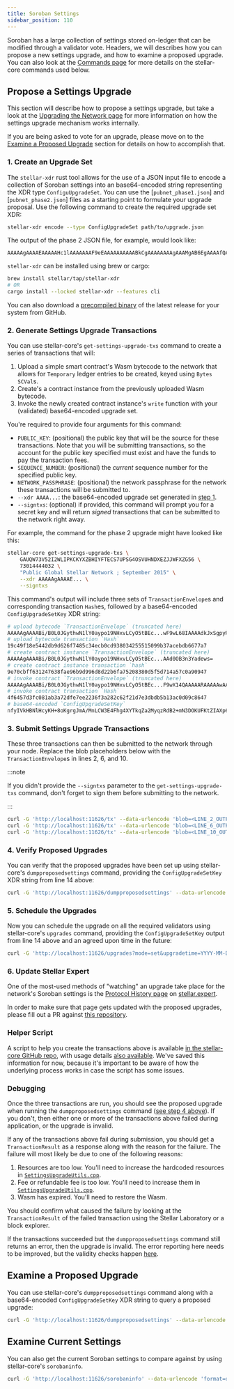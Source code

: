 ```yaml
---
title: Soroban Settings
sidebar_position: 110
---
```



Soroban has a large collection of settings stored on-ledger that can be modified through a validator vote. Headers, we will describes how you can propose a new settings upgrade, and how to examine a proposed upgrade. You can also look at the [Commands page](./commands.mdx) for more details on the stellar-core commands used below.

## Propose a Settings Upgrade

This section will describe how to propose a settings upgrade, but take a look at the [Upgrading the Network page](./network-upgrades.mdx#upgrading-soroban-settings) for more information on how the settings upgrade mechanism works internally.

<Alert>

If you are being asked to vote for an upgrade, please move on to the [Examine a Proposed Upgrade](#examine-a-proposed-upgrade) section for details on how to accomplish that.

</Alert>

### 1. Create an Upgrade Set

The `stellar-xdr` rust tool allows for the use of a JSON input file to encode a collection of Soroban settings into an base64-encoded string representing the XDR type `ConfiguUpgradeSet`. You can use the [`pubnet_phase1.json`] and [`pubnet_phase2.json`] files as a starting point to formulate your upgrade proposal. Use the following command to create the required upgrade set XDR:

```bash
stellar-xdr encode --type ConfigUpgradeSet path/to/upgrade.json
```

The output of the phase 2 JSON file, for example, would look like:

```text
AAAAAgAAAAEAAAAAHc1lAAAAAAAF9eEAAAAAAAAAABkCgAAAAAAAAgAAAMgAB6EgAAAAfQABEXAAAAAoAAIIAAAAABkAAQQAAAAAAAAAGGoAAAAAAAAnEAAAAAAAAAb6AAAAAukO3QD///////0NfwAAAAAAAOFfAAAD6A==
```

<Alert>

`stellar-xdr` can be installed using brew or cargo:

```bash
brew install stellar/tap/stellar-xdr
# OR
cargo install --locked stellar-xdr --features cli
```

You can also download a [precompiled binary] of the latest release for your system from GitHub.

</Alert>

### 2. Generate Settings Upgrade Transactions

You can use stellar-core's `get-settings-upgrade-txs` command to create a series of transactions that will:

1. Upload a simple smart contract's Wasm bytecode to the network that allows for `Temporary` ledger entries to be created, keyed using `Bytes` `SCVal`s.
2. Create's a contract instance from the previously uploaded Wasm bytecode.
3. Invoke the newly created contract instance's `write` function with your (validated) base64-encoded upgrade set.

You're required to provide four arguments for this command:

- `PUBLIC_KEY`: (positional) the public key that will be the source for these transactions. Note that you will be submitting transactions, so the account for the public key specified must exist and have the funds to pay the transaction fees.
- `SEQUENCE_NUMBER`: (positional) the _current_ sequence number for the specified public key.
- `NETWORK_PASSPHRASE`: (positional) the network passphrase for the network these transactions will be submitted to.
- `--xdr AAAA...`: the base64-encoded upgrade set generated in [step 1](#1-create-an-upgrade-set).
- `--signtxs`: (optional) if provided, this command will prompt you for a secret key and will return _signed_ transactions that can be submitted to the network right away.

For example, the command for the phase 2 upgrade might have looked like this:

```bash
stellar-core get-settings-upgrade-txs \
    GAUQW73V52I2WLIPKCKYXZBHIYFTECS7UPSG4OSVUHNDXEZJJWFXZG56 \
    73014444032 \
    "Public Global Stellar Network ; September 2015" \
    --xdr AAAAAgAAAAE... \
    --signtxs
```

This command's output will include three sets of `TransactionEnvelope`s and corresponding transaction `Hash`es, followed by a base64-encoded `ConfigUpgradeSetKey` XDR string:

```bash showLineNumbers
# upload bytecode `TransactionEnvelope` (truncated here)
AAAAAgAAAABi/B0L0JGythwN1lY0aypo19NHxvLCyO5tBEc...wF9wL68IAAAAdkJxSgpyRStTvbSA9jgs=
# upload bytecode transaction `Hash`
19c49f18e5442db9d626f7485c34ecb0cd938034255515099b37acebdb6677a7
# create contract instance `TransactionEnvelope` (truncated here)
AAAAAgAAAABi/B0L0JGythwN1lY0aypo19NHxvLCyO5tBEc...AAd0OB3n3Yadews=
# create contract instance transaction `hash`
9e70cbff631247638fae96b9d996d8d22b6fa75208380d5f5d714a57c0a90947
# invoke contract `TransactionEnvelope` (truncated here)
AAAAAgAAAABi/B0L0JGythwN1lY0aypo19NHxvLCyO5tBEc...F9wX14QAAAAARAAAAAwAAAAAAAAAAAAAAAQAAAAAAAAAYAAAAAAAAAAGd/IhWQcE2UdzIof7ygqCuAmYD8ycsJbB
# invoke contract transaction `Hash`
4f6457d3fc081ab3a72dfe7ee2236f3a282c62f21d7e3dbdb5b13ac0d09c8647
# base64-encoded `ConfigUpgradeSetKey`
nfyIVkHBNlHcyKH+8oKgrgJmA/MnLCW3E4Fhg4XYTkqZa2MyqzRdB2+mN3DOKUFKtZIAXp6o3DHrkgR0mo7rUw==
```

### 3. Submit Settings Upgrade Transactions

These three transactions can then be submitted to the network through your node. Replace the blob placeholders below with the `TransactionEnvelope`s in lines 2, 6, and 10.

:::note

If you didn't provide the `--signtxs` parameter to the `get-settings-upgrade-txs` command, don't forget to sign them before submitting to the network.

:::

```bash
curl -G 'http://localhost:11626/tx' --data-urlencode 'blob=<LINE_2_OUTPUT>'
curl -G 'http://localhost:11626/tx' --data-urlencode 'blob=<LINE_6_OUTPUT>'
curl -G 'http://localhost:11626/tx' --data-urlencode 'blob=<LINE_10_OUTPUT>'
```

### 4. Verify Proposed Upgrades

You can verify that the proposed upgrades have been set up using stellar-core's `dumpproposedsettings` command, providing the `ConfigUpgradeSetKey` XDR string from line 14 above:

```bash
curl -G 'http://localhost:11626/dumpproposedsettings' --data-urlencode 'blob=<LINE_14_OUTPUT>'
```

### 5. Schedule the Upgrades

Now you can schedule the upgrade on all the required validators using stellar-core's `upgrades` command, providing the `ConfigUpgradeSetKey` output from line 14 above and an agreed upon time in the future:

```bash
curl -G 'http://localhost:11626/upgrades?mode=set&upgradetime=YYYY-MM-DDTHH:MM:SSZ' --data-urlencode 'configupgradesetkey=<LINE_14_OUTPUT>'
```

### 6. Update Stellar Expert

One of the most-used methods of "watching" an upgrade take place for the network's Soroban settings is the [Protocol History page] on [stellar.expert].

In order to make sure that page gets updated with the proposed upgrades, please fill out a PR against [this repository].

### Helper Script

A script to help you create the transactions above is available [in the stellar-core GitHub repo](https://github.com/stellar/stellar-core/blob/master/scripts/settings-helper.sh), with usage details [also available](https://github.com/stellar/stellar-core/blob/master/scripts/README.md). We've saved this information for now, because it's important to be aware of how the underlying process works in case the script has some issues.

### Debugging

Once the three transactions are run, you should see the proposed upgrade when running the `dumpproposedsettings` command ([see step 4 above](#4-verify-proposed-upgrades)). If you don't, then either one or more of the transactions above failed during application, or the upgrade is invalid.

If any of the transactions above fail during submission, you should get a `TransactionResult` as a response along with the reason for the failure. The failure will most likely be due to one of the following reasons:

1. Resources are too low. You'll need to increase the hardcoded resources in [`SettingsUpgradeUtils.cpp`].
2. Fee or refundable fee is too low. You'll need to increase them in [`SettingsUpgradeUtils.cpp`].
3. Wasm has expired. You'll need to restore the Wasm.

You should confirm what caused the failure by looking at the `TransactionResult` of the failed transaction using the Stellar Laboratory or a block explorer.

If the transactions succeeded but the `dumpproposedsettings` command still returns an error, then the upgrade is invalid. The error reporting here needs to be improved, but the validity checks happen [here](https://github.com/stellar/stellar-core/blob/master/src/herder/Upgrades.cpp).

## Examine a Proposed Upgrade

You can use stellar-core's `dumpproposedsettings` command along with a base64-encoded `ConfigUpgradeSetKey` XDR string to query a proposed upgrade:

```bash
curl -G 'http://localhost:11626/dumpproposedsettings' --data-urlencode 'blob=A6MvjFLujnqaZa5hacafWyYwhpk4cgRpyu0z6ilZ0pm1S7fmjSNnsyjGwGodLGiD8ss8S1AHiOBBb6GQbOeMbw=='
```

## Examine Current Settings

You can also get the current Soroban settings to compare against by using stellar-core's `sorobaninfo`.

```bash
curl -G 'http://localhost:11626/sorobaninfo' --data-urlencode 'format=detailed'
```

[phase1]: https://github.com/stellar/stellar-core/blob/master/soroban-settings/pubnet_phase1.json
[phase2]: https://github.com/stellar/stellar-core/blob/master/soroban-settings/pubnet_phase2.json
[precompiled binary]: https://github.com/stellar/rs-stellar-xdr/releases/latest
[protocol history page]: https://stellar.expert/explorer/pubnet/protocol-history
[stellar.expert]: https://stellar.expert
[this repository]: https://github.com/stellar-expert/staged-soroban-upgrades
[`settingsupgradeutils.cpp`]: https://github.com/stellar/stellar-core/blob/master/src/main/SettingsUpgradeUtils.cpp
